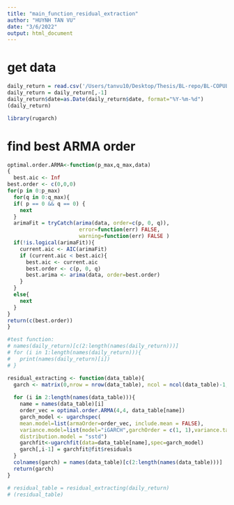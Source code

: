 ---
title: "main_function_residual_extraction"
author: "HUYNH TAN VU"
date: "3/6/2022"
output: html_document
---

# get data
```{r}
daily_return = read.csv('/Users/tanvu10/Desktop/Thesis/BL-repo/BL-COPULA-OPTIMIZATION/output_daily_data/daily_return.csv')
daily_return = daily_return[,-1]
daily_return$date=as.Date(daily_return$date, format="%Y-%m-%d")
(daily_return)
```

```{r}
library(rugarch)
```

# find best ARMA order 
```{r}

optimal.order.ARMA<-function(p_max,q_max,data)
{
  best.aic <- Inf
best.order <- c(0,0,0)
for(p in 0:p_max) 
  for(q in 0:q_max){
  if( p == 0 && q == 0) {
    next
  }
  arimaFit = tryCatch(arima(data, order=c(p, 0, q)),
                       error=function(err) FALSE,
                       warning=function(err) FALSE )
  if(!is.logical(arimaFit)){
    current.aic <- AIC(arimaFit)
    if (current.aic < best.aic){
      best.aic <- current.aic
      best.order <- c(p, 0, q)
      best.arima <- arima(data, order=best.order)
    }
  } 
  else{
    next
  }
}
return(c(best.order))
}
```


```{r}

#test function:
# names(daily_return)[c(2:length(names(daily_return)))]
# for (i in 1:length(names(daily_return))){
#   print(names(daily_return)[i])
# }

residual_extracting <- function(data_table){
  garch <- matrix(0,nrow = nrow(data_table), ncol = ncol(data_table)-1, )
  
  for (i in 2:length(names(data_table))){
    name = names(data_table)[i]
    order_vec = optimal.order.ARMA(4,4, data_table[name])
    garch_model <- ugarchspec(
    mean.model=list(armaOrder=order_vec, include.mean = FALSE),
    variance.model=list(model="iGARCH",garchOrder = c(1, 1),variance.targeting=TRUE),
    distribution.model = "sstd")
    garchfit<-ugarchfit(data=data_table[name],spec=garch_model)
    garch[,i-1] = garchfit@fit$residuals
  }
  colnames(garch) = names(data_table)[c(2:length(names(data_table)))]
  return(garch)
}

# residual_table = residual_extracting(daily_return)
# (residual_table)

```
